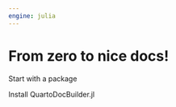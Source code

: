```yaml
---
engine: julia
---
```


# From zero to nice docs!
    
Start with a package

Install QuartoDocBuilder.jl